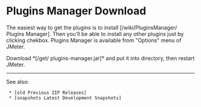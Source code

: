 = Plugins Manager Download =

The easiest way to get the plugins is to install [/wiki/PluginsManager/ Plugins Manager]. Then you'll be able to install any other plugins just by clicking chekbox. Plugins Manager is available from "Options" menu of JMeter.

<p class="alert alert-success">
Download *[/get/ plugins-manager.jar]* and put it into {{{lib/ext}}} directory, then restart JMeter.
</p>

----

See also:

  * [old Previous ZIP Releases]
  * [snapshots Latest Development Snapshots]
